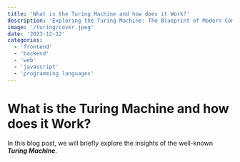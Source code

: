 ```yaml
---
title: 'What is the Turing Machine and how does it Work?'
description: 'Exploring the Turing Machine: The Blueprint of Modern Computers'
image: '/turing/cover.jpeg'
date: '2023-12-12'
categories:
  - 'frontend'
  - 'backend'
  - 'web'
  - 'javascript'
  - 'programming languages'
---
```


# What is the Turing Machine and how does it Work?

In this blog post, we will briefly explore the insights of the well-known **_Turing Machine_**.
